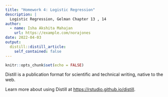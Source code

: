 ```yaml
---
title: "Homework 4: Logistic Regression"
description: |
  Logistic Regression, Gelman Chapter 13 , 14 
author:
  - name: Isha Akshita Mahajan
    url: https://example.com/norajones
date: 2022-04-03
output:
  distill::distill_article:
    self_contained: false
---
```



```r
knitr::opts_chunk$set(echo = FALSE)
```

Distill is a publication format for scientific and technical writing, native to the web.

Learn more about using Distill at <https://rstudio.github.io/distill>.


